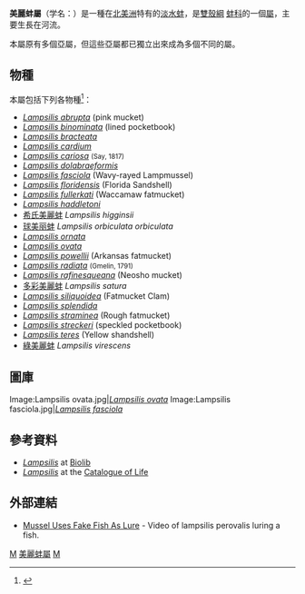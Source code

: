 {{Automatic taxobox
| image = Pink mucket pearlymussel lampsilis orbiculata l abrupta.jpg
| image_caption = ''[[Lampsilis_orbiculata|Lampsilis orbiculata]]''
| taxon = Lampsilis
| authority = Rafinesque, 1820
| synonyms_ref ={{r|WoRMS_160341}}
| synonyms =
* ''Aeglia'' {{small|Swainson, 1840}}
* ''Simpsonunio'' {{small|Starobogatov, 1970}}
* ''[[Unio|Unio]]'' (''Lampsilis'')
}}

'''美麗蚌屬'''（学名：{{lang|la|''Lampsilis''}}）是一種在[[北美洲|北美洲]]特有的[[淡水動物|淡水]][[蚌|蚌]]，是[[雙殼綱|雙殼綱]] [[蚌科|蚌科]]的一個[[屬_(生物)|屬]]{{r|WoRMS_160341}}，主要生長在河流。

本屬原有多個亞屬，但這些亞屬都已獨立出來成為多個不同的屬{{r|WoRMS_160341}}。

==物種==
本屬包括下列各物種<ref>{{eol|57651|''Lampsilis''}}</ref>：
* ''[[Lampsilis_abrupta|Lampsilis abrupta]]'' (pink mucket)
* ''[[Lampsilis_binominata|Lampsilis binominata]]'' (lined pocketbook)
* ''[[Lampsilis_bracteata|Lampsilis bracteata]]''
* ''[[Lampsilis_cardium|Lampsilis cardium]]''
* ''[[Lampsilis_cariosa|Lampsilis cariosa]]'' <small>(Say, 1817)</small>
* ''[[Lampsilis_dolabraeformis|Lampsilis dolabraeformis]]''
* ''[[Lampsilis_fasciola|Lampsilis fasciola]]'' (Wavy-rayed Lampmussel)
* ''[[Lampsilis_floridensis|Lampsilis floridensis]]'' (Florida Sandshell)
* ''[[Lampsilis_fullerkati|Lampsilis fullerkati]]'' (Waccamaw fatmucket)
* ''[[Lampsilis_haddletoni|Lampsilis haddletoni]]''
* [[希氏美麗蚌|希氏美麗蚌]] ''Lampsilis higginsii''
* [[球美丽蚌|球美丽蚌]]	''Lampsilis orbiculata orbiculata''
* ''[[Lampsilis_ornata|Lampsilis ornata]]''
* ''[[Lampsilis_ovata|Lampsilis ovata]]''
* ''[[Lampsilis_powellii|Lampsilis powellii]]'' (Arkansas fatmucket)
* ''[[Lampsilis_radiata|Lampsilis radiata]]'' <small>(Gmelin, 1791)</small>
* ''[[Lampsilis_rafinesqueana|Lampsilis rafinesqueana]]'' (Neosho mucket)
* [[多彩美麗蚌|多彩美麗蚌]] ''Lampsilis satura''
* ''[[Lampsilis_siliquoidea|Lampsilis siliquoidea]]'' (Fatmucket Clam)
* ''[[Lampsilis_splendida|Lampsilis splendida]]''
* ''[[Lampsilis_straminea|Lampsilis straminea]]'' (Rough fatmucket)
* ''[[Lampsilis_streckeri|Lampsilis streckeri]]'' (speckled pocketbook)
* ''[[Lampsilis_teres|Lampsilis teres]]'' (Yellow shandshell)
* [[綠美麗蚌|綠美麗蚌]] ''Lampsilis virescens''

==圖庫==
<gallery widths="180" heights="180">
Image:Lampsilis ovata.jpg|''[[Lampsilis_ovata|Lampsilis ovata]]''
Image:Lampsilis fasciola.jpg|''[[Lampsilis_fasciola|Lampsilis fasciola]]''
</gallery>

==參考資料==
{{reflist|refs=
<ref name="WoRMS_160341">{{WoRMS |id=160341 |title=''Lampsilis'' Rafinesque, 1820 }}</ref>
}}
*[http://www.biolib.cz/en/taxon/id165711/ ''Lampsilis''] {{Wayback|url=http://www.biolib.cz/en/taxon/id165711/ |date=20150417123055 }} at [[Biolib|Biolib]]
*[http://www.catalogueoflife.org/col/search/all/key/lampsilis/match/1 ''Lampsilis''] {{Wayback|url=http://www.catalogueoflife.org/col/search/all/key/lampsilis/match/1 |date=20150411161538 }} at the [[Catalogue_of_Life|Catalogue of Life]]

==外部連結==
{{commons category|Lampsilis}}
* [http://www.educatedearth.net/video.php?id=4210 Mussel Uses Fake Fish As Lure] {{Wayback|url=http://www.educatedearth.net/video.php?id=4210 |date=20150413182409 }} - Video of lampsilis perovalis luring a fish.
{{Taxonbar|from=Q3016078}}

[[Category:美國動物|M]]
[[Category:美麗蚌屬|]]
[[Category:蚌科|M]]